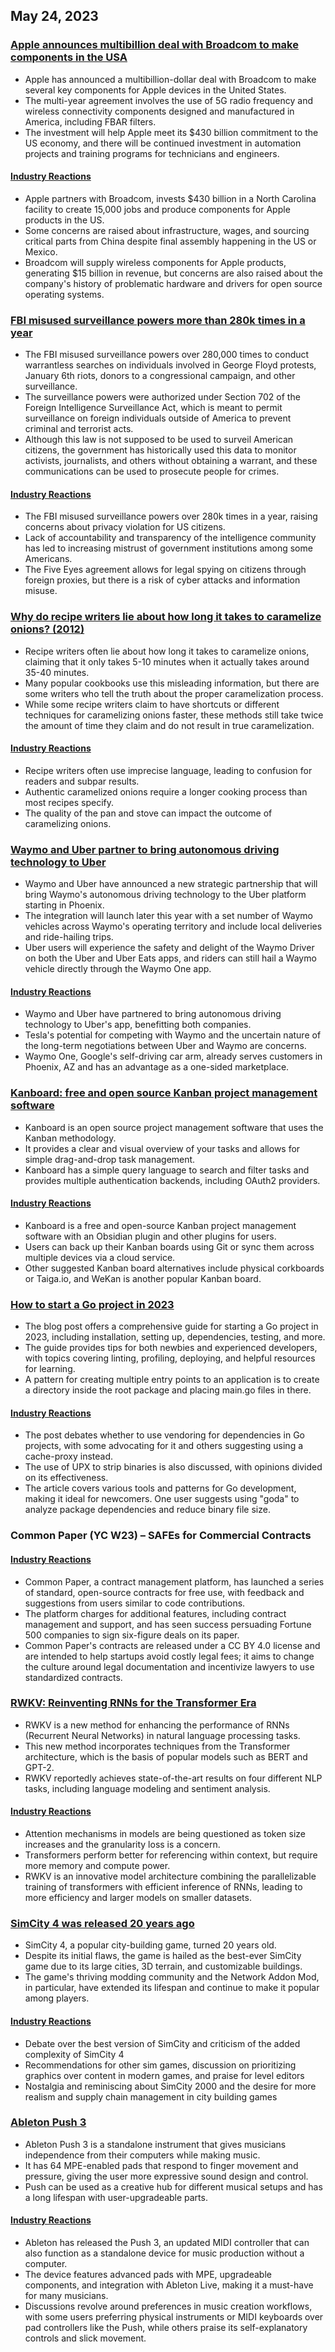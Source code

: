

<CallToAction />

<Steps>

## May 24, 2023

### [Apple announces multibillion deal with Broadcom to make components in the USA](https://www.macrumors.com/2023/05/23/apple-announces-deal-to-make-components-in-the-usa/)

- Apple has announced a multibillion-dollar deal with Broadcom to make several key components for Apple devices in the United States.
- The multi-year agreement involves the use of 5G radio frequency and wireless connectivity components designed and manufactured in America, including FBAR filters.
- The investment will help Apple meet its $430 billion commitment to the US economy, and there will be continued investment in automation projects and training programs for technicians and engineers.

#### [Industry Reactions](http://news.ycombinator.com/item?id=36044977)

- Apple partners with Broadcom, invests $430 billion in a North Carolina facility to create 15,000 jobs and produce components for Apple products in the US.
- Some concerns are raised about infrastructure, wages, and sourcing critical parts from China despite final assembly happening in the US or Mexico.
- Broadcom will supply wireless components for Apple products, generating $15 billion in revenue, but concerns are also raised about the company's history of problematic hardware and drivers for open source operating systems.

### [FBI misused surveillance powers more than 280k times in a year](https://www.theregister.com/2023/05/22/fbi_fisa_abuse/)

- The FBI misused surveillance powers over 280,000 times to conduct warrantless searches on individuals involved in George Floyd protests, January 6th riots, donors to a congressional campaign, and other surveillance.
- The surveillance powers were authorized under Section 702 of the Foreign Intelligence Surveillance Act, which is meant to permit surveillance on foreign individuals outside of America to prevent criminal and terrorist acts.
- Although this law is not supposed to be used to surveil American citizens, the government has historically used this data to monitor activists, journalists, and others without obtaining a warrant, and these communications can be used to prosecute people for crimes.

#### [Industry Reactions](http://news.ycombinator.com/item?id=36041059)

- The FBI misused surveillance powers over 280k times in a year, raising concerns about privacy violation for US citizens.
- Lack of accountability and transparency of the intelligence community has led to increasing mistrust of government institutions among some Americans.
- The Five Eyes agreement allows for legal spying on citizens through foreign proxies, but there is a risk of cyber attacks and information misuse.

### [Why do recipe writers lie about how long it takes to caramelize onions? (2012)](https://slate.com/human-interest/2012/05/how-to-cook-onions-why-recipe-writers-lie-and-lie-about-how-long-they-take-to-caramelize.html)

- Recipe writers often lie about how long it takes to caramelize onions, claiming that it only takes 5-10 minutes when it actually takes around 35-40 minutes.
- Many popular cookbooks use this misleading information, but there are some writers who tell the truth about the proper caramelization process.
- While some recipe writers claim to have shortcuts or different techniques for caramelizing onions faster, these methods still take twice the amount of time they claim and do not result in true caramelization.

#### [Industry Reactions](http://news.ycombinator.com/item?id=36038796)

- Recipe writers often use imprecise language, leading to confusion for readers and subpar results.
- Authentic caramelized onions require a longer cooking process than most recipes specify.
- The quality of the pan and stove can impact the outcome of caramelizing onions.

### [Waymo and Uber partner to bring autonomous driving technology to Uber](https://blog.waymo.com/2023/05/waymo-and-uber-partner-to-bring-waymos.html)

- Waymo and Uber have announced a new strategic partnership that will bring Waymo's autonomous driving technology to the Uber platform starting in Phoenix.
- The integration will launch later this year with a set number of Waymo vehicles across Waymo's operating territory and include local deliveries and ride-hailing trips.
- Uber users will experience the safety and delight of the Waymo Driver on both the Uber and Uber Eats apps, and riders can still hail a Waymo vehicle directly through the Waymo One app.

#### [Industry Reactions](http://news.ycombinator.com/item?id=36043322)

- Waymo and Uber have partnered to bring autonomous driving technology to Uber's app, benefitting both companies.
- Tesla's potential for competing with Waymo and the uncertain nature of the long-term negotiations between Uber and Waymo are concerns.
- Waymo One, Google's self-driving car arm, already serves customers in Phoenix, AZ and has an advantage as a one-sided marketplace.

### [Kanboard: free and open source Kanban project management software](https://kanboard.org/)

- Kanboard is an open source project management software that uses the Kanban methodology.
- It provides a clear and visual overview of your tasks and allows for simple drag-and-drop task management.
- Kanboard has a simple query language to search and filter tasks and provides multiple authentication backends, including OAuth2 providers.

#### [Industry Reactions](http://news.ycombinator.com/item?id=36047861)

- Kanboard is a free and open-source Kanban project management software with an Obsidian plugin and other plugins for users.
- Users can back up their Kanban boards using Git or sync them across multiple devices via a cloud service.
- Other suggested Kanban board alternatives include physical corkboards or Taiga.io, and WeKan is another popular Kanban board.

### [How to start a Go project in 2023](https://boyter.org/posts/how-to-start-go-project-2023/)

- The blog post offers a comprehensive guide for starting a Go project in 2023, including installation, setting up, dependencies, testing, and more.
- The guide provides tips for both newbies and experienced developers, with topics covering linting, profiling, deploying, and helpful resources for learning.
- A pattern for creating multiple entry points to an application is to create a directory inside the root package and placing main.go files in there.

#### [Industry Reactions](http://news.ycombinator.com/item?id=36046662)

- The post debates whether to use vendoring for dependencies in Go projects, with some advocating for it and others suggesting using a cache-proxy instead.
- The use of UPX to strip binaries is also discussed, with opinions divided on its effectiveness.
- The article covers various tools and patterns for Go development, making it ideal for newcomers. One user suggests using "goda" to analyze package dependencies and reduce binary file size.

### Common Paper (YC W23) – SAFEs for Commercial Contracts

#### [Industry Reactions](http://news.ycombinator.com/item?id=36043944)

- Common Paper, a contract management platform, has launched a series of standard, open-source contracts for free use, with feedback and suggestions from users similar to code contributions.
- The platform charges for additional features, including contract management and support, and has seen success persuading Fortune 500 companies to sign six-figure deals on its paper.
- Common Paper's contracts are released under a CC BY 4.0 license and are intended to help startups avoid costly legal fees; it aims to change the culture around legal documentation and incentivize lawyers to use standardized contracts.

### [RWKV: Reinventing RNNs for the Transformer Era](https://arxiv.org/abs/2305.13048)

- RWKV is a new method for enhancing the performance of RNNs (Recurrent Neural Networks) in natural language processing tasks.
- This new method incorporates techniques from the Transformer architecture, which is the basis of popular models such as BERT and GPT-2.
- RWKV reportedly achieves state-of-the-art results on four different NLP tasks, including language modeling and sentiment analysis.

#### [Industry Reactions](http://news.ycombinator.com/item?id=36038868)

- Attention mechanisms in models are being questioned as token size increases and the granularity loss is a concern.
- Transformers perform better for referencing within context, but require more memory and compute power.
- RWKV is an innovative model architecture combining the parallelizable training of transformers with efficient inference of RNNs, leading to more efficiency and larger models on smaller datasets.

### [SimCity 4 was released 20 years ago](https://www.rockpapershotgun.com/simcity-4-the-greatest-citybuilder-of-all-time-was-released-20-years-ago)

- SimCity 4, a popular city-building game, turned 20 years old.
- Despite its initial flaws, the game is hailed as the best-ever SimCity game due to its large cities, 3D terrain, and customizable buildings.
- The game's thriving modding community and the Network Addon Mod, in particular, have extended its lifespan and continue to make it popular among players.

#### [Industry Reactions](http://news.ycombinator.com/item?id=36038950)

- Debate over the best version of SimCity and criticism of the added complexity of SimCity 4
- Recommendations for other sim games, discussion on prioritizing graphics over content in modern games, and praise for level editors
- Nostalgia and reminiscing about SimCity 2000 and the desire for more realism and supply chain management in city building games

### [Ableton Push 3](https://www.ableton.com/en/push/)

- Ableton Push 3 is a standalone instrument that gives musicians independence from their computers while making music.
- It has 64 MPE-enabled pads that respond to finger movement and pressure, giving the user more expressive sound design and control.
- Push can be used as a creative hub for different musical setups and has a long lifespan with user-upgradeable parts.

#### [Industry Reactions](http://news.ycombinator.com/item?id=36041432)

- Ableton has released the Push 3, an updated MIDI controller that can also function as a standalone device for music production without a computer.
- The device features advanced pads with MPE, upgradeable components, and integration with Ableton Live, making it a must-have for many musicians.
- Discussions revolve around preferences in music creation workflows, with some users preferring physical instruments or MIDI keyboards over pad controllers like the Push, while others praise its self-explanatory controls and slick movement.

</Steps>
